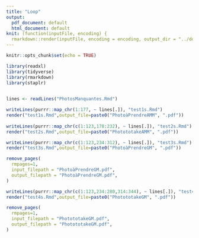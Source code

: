 ```yaml
---
title: "Loop"
output:
  pdf_document: default
  html_document: default
knit: (function(inputFile, encoding) {
  rmarkdown::render(inputFile, encoding = encoding, output_dir = "../docs/") })
---
```


```r
knitr::opts_chunk$set(echo = TRUE)
```


```r

library(readxl)
library(tidyverse)
library(rmarkdown)
library(staplr)  
     
```


```r

lines <- readLines("PhotosManquantes.Rmd")

writeLines(purrr::map_chr(1:177, ~ lines[.]), "test1s.Rmd")
render("test1s.Rmd",output_file=paste0("PhotoàPrendreAMM", ".pdf"))
  
writeLines(purrr::map_chr(c(1:123,178:232), ~ lines[.]), "test2s.Rmd")
render("test2s.Rmd",output_file=paste0("PhotototakeAMM", ".pdf"))

writeLines(purrr::map_chr(c(1:123,234:312), ~ lines[.]), "test3s.Rmd")
render("test3s.Rmd",output_file=paste0("PhotoàPrendreGM", ".pdf"))

remove_pages(
  rmpages=1,
  input_filepath = "PhotoàPrendreGM.pdf",
  output_filepath = "PhotoàPrendreGM.pdf",
)

writeLines(purrr::map_chr(c(1:123,234:280,314:344), ~ lines[.]), "test4s.Rmd")
render("test4s.Rmd",output_file=paste0("PhotototakeGM", ".pdf"))

remove_pages(
  rmpages=1,
  input_filepath = "PhotototakeGM.pdf",
  output_filepath = "PhotototakeGM.pdf",
)

```


